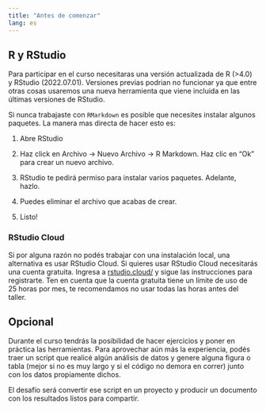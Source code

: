 ```yaml
---
title: "Antes de comenzar"
lang: es
---
```


## R y RStudio

Para participar en el curso necesitaras una versión actualizada de R (\>4.0) y RStudio (2022.07.01). Versiones previas podrian no funcionar ya que entre otras cosas usaremos una nueva herramienta que viene incluida en las últimas versiones de RStudio.

Si nunca trabajaste con `RMarkdown` es posible que necesites instalar algunos paquetes. La manera mas directa de hacer esto es:

1.  Abre RStudio

2.  Haz click en Archivo -\> Nuevo Archivo -\> R Markdown. Haz clic en "Ok" para crear un nuevo archivo.

3.  RStudio te pedirá permiso para instalar varios paquetes. Adelante, hazlo.

4.  Puedes eliminar el archivo que acabas de crear.

5.  Listo!

### RStudio Cloud

Si por alguna razón no podés trabajar con una instalación local, una alternativa es usar RStudio Cloud. Si quieres usar RStudio Cloud necesitarás una cuenta gratuita. Ingresa a [rstudio.cloud/](https://rstudio.cloud/) y sigue las instrucciones para registrarte. Ten en cuenta que la cuenta gratuita tiene un límite de uso de 25 horas por mes, te recomendamos no usar todas las horas antes del taller.

## Opcional

Durante el curso tendrás la posibilidad de hacer ejercicios y poner en práctica las herramientas. Para aprovechar aún más la experiencia, podés traer un script que realicé algún análisis de datos y genere alguna figura o tabla (mejor si no es muy largo y si el código no demora en correr) junto con los datos propiamente dichos.

El desafío será convertir ese script en un proyecto y producir un documento con los resultados listos para compartir.
